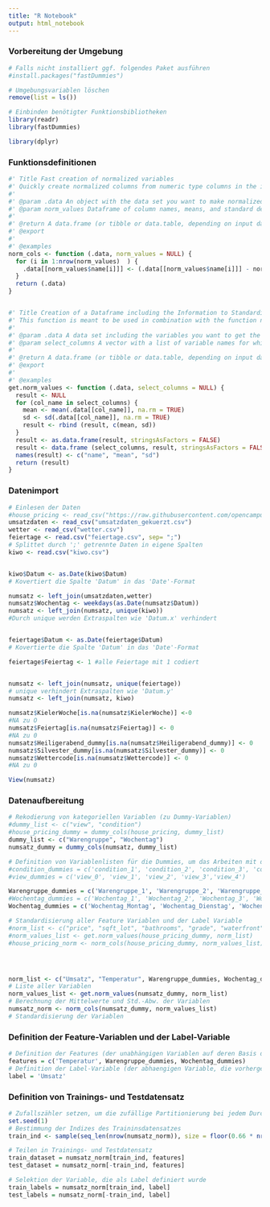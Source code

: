 ```yaml
---
title: "R Notebook"
output: html_notebook
---
```


###################################################
### Vorbereitung der Umgebung ####
```r
# Falls nicht installiert ggf. folgendes Paket ausführen
#install.packages("fastDummies")

# Umgebungsvariablen löschen
remove(list = ls())

# Einbinden benötigter Funktionsbibliotheken
library(readr)
library(fastDummies)

library(dplyr)
```
###################################################
### Funktionsdefinitionen ####
```r
#' Title Fast creation of normalized variables
#' Quickly create normalized columns from numeric type columns in the input data. This function is useful for statistical analysis when you want normalized columns rather than the actual columns.
#'
#' @param .data An object with the data set you want to make normalized columns from.
#' @param norm_values Dataframe of column names, means, and standard deviations that is used to create corresponding normalized variables from.
#'
#' @return A data.frame (or tibble or data.table, depending on input data type) with same number of rows an dcolumns as the inputted data, only with normalized columns for the variables indicated in the norm_values argument.
#' @export
#'
#' @examples
norm_cols <- function (.data, norm_values = NULL) {
  for (i in 1:nrow(norm_values)  ) {
    .data[[norm_values$name[i]]] <- (.data[[norm_values$name[i]]] - norm_values$mean[i]) / norm_values$sd[i]
  }
  return (.data)
}


#' Title Creation of a Dataframe including the Information to Standardize Variables
#' This function is meant to be used in combination with the function norm_cols
#'
#' @param .data A data set including the variables you want to get the means and standard deviations from.
#' @param select_columns A vector with a list of variable names for which you want to get the means and standard deviations from.
#'
#' @return A data.frame (or tibble or data.table, depending on input data type) including the names, means, and standard deviations of the variables included in the select_columns argument.
#' @export
#'
#' @examples
get.norm_values <- function (.data, select_columns = NULL) {
  result <- NULL
  for (col_name in select_columns) {
    mean <- mean(.data[[col_name]], na.rm = TRUE)
    sd <- sd(.data[[col_name]], na.rm = TRUE)
    result <- rbind (result, c(mean, sd))
  }
  result <- as.data.frame(result, stringsAsFactors = FALSE)
  result <- data.frame (select_columns, result, stringsAsFactors = FALSE)
  names(result) <- c("name", "mean", "sd")
  return (result)
}
```


###################################################
### Datenimport ####
```r
# Einlesen der Daten
#house_pricing <- read_csv("https://raw.githubusercontent.com/opencampus-sh/sose20-datascience/master/house_pricing_test.csv")
umsatzdaten <- read_csv("umsatzdaten_gekuerzt.csv")
wetter <- read_csv("wetter.csv")
feiertage <- read.csv("feiertage.csv", sep= ";")
# Splittet durch ';' getrennte Daten in eigene Spalten
kiwo <- read.csv("kiwo.csv")


kiwo$Datum <- as.Date(kiwo$Datum)
# Kovertiert die Spalte 'Datum' in das 'Date'-Format

numsatz <- left_join(umsatzdaten,wetter)
numsatz$Wochentag <- weekdays(as.Date(numsatz$Datum))
numsatz <- left_join(numsatz, unique(kiwo)) 
#Durch unique werden Extraspalten wie 'Datum.x' verhindert


feiertage$Datum <- as.Date(feiertage$Datum) 
# Kovertierte die Spalte 'Datum' in das 'Date'-Format

feiertage$Feiertag <- 1 #alle Feiertage mit 1 codiert


numsatz <- left_join(numsatz, unique(feiertage)) 
# unique verhindert Extraspalten wie 'Datum.y'
numsatz <- left_join(numsatz, kiwo)

numsatz$KielerWoche[is.na(numsatz$KielerWoche)] <-0 
#NA zu O
numsatz$Feiertag[is.na(numsatz$Feiertag)] <- 0 
#NA zu 0
numsatz$Heiligerabend_dummy[is.na(numsatz$Heiligerabend_dummy)] <- 0
numsatz$Silvester_dummy[is.na(numsatz$Silvester_dummy)] <- 0
numsatz$Wettercode[is.na(numsatz$Wettercode)] <- 0 
#NA zu 0

View(numsatz)
```
###################################################
### Datenaufbereitung ####
```r
# Rekodierung von kategoriellen Variablen (zu Dummy-Variablen)
#dummy_list <- c("view", "condition")
#house_pricing_dummy = dummy_cols(house_pricing, dummy_list)
dummy_list <- c("Warengruppe", "Wochentag")
numsatz_dummy = dummy_cols(numsatz, dummy_list)

# Definition von Variablenlisten für die Dummies, um das Arbeiten mit diesen zu erleichtern
#condition_dummies = c('condition_1', 'condition_2', 'condition_3', 'condition_4', 'condition_5')
#view_dummies = c('view_0', 'view_1', 'view_2', 'view_3','view_4')

Warengruppe_dummies = c('Warengruppe_1', 'Warengruppe_2', 'Warengruppe_3', 'Warengruppe_4', 'Warengruppe_5', 'Warengruppe_6')
#Wochentag_dummies = c('Wochentag_1', 'Wochentag_2', 'Wochentag_3', 'Wochentag_4', 'Wochentag_5', 'WWochentag_6', 'WWochentag_7')
Wochentag_dummies = c('Wochentag_Montag', 'Wochentag_Dienstag', 'Wochentag_Mittwoch', 'Wochentag_Donnerstag', 'Wochentag_Freitag', 'Wochentag_Samstag', 'Wochentag_Sonntag')

```
```r
# Standardisierung aller Feature Variablen und der Label Variable
#norm_list <- c("price", "sqft_lot", "bathrooms", "grade", "waterfront", view_dummies, condition_dummies) # Liste aller Variablen
#norm_values_list <- get.norm_values(house_pricing_dummy, norm_list)    # Berechnung der Mittelwerte und Std.-Abw. der Variablen
#house_pricing_norm <- norm_cols(house_pricing_dummy, norm_values_list) # Standardisierung der Variablen




norm_list <- c("Umsatz", "Temperatur", Warengruppe_dummies, Wochentag_dummies)
# Liste aller Variablen
norm_values_list <- get.norm_values(numsatz_dummy, norm_list)   
# Berechnung der Mittelwerte und Std.-Abw. der Variablen
numsatz_norm <- norm_cols(numsatz_dummy, norm_values_list) 
# Standardisierung der Variablen
```


###################################################
### Definition der Feature-Variablen und der Label-Variable ####
```r
# Definition der Features (der unabhängigen Variablen auf deren Basis die Vorhersagen erzeugt werden sollen)
features = c('Temperatur', Warengruppe_dummies, Wochentag_dummies)
# Definition der Label-Variable (der abhaengigen Variable, die vorhergesagt werden soll) sowie
label = 'Umsatz'
```

###################################################
### Definition von Trainings- und Testdatensatz ####
```r
# Zufallszähler setzen, um die zufällige Partitionierung bei jedem Durchlauf gleich zu halten
set.seed(1)
# Bestimmung der Indizes des Traininsdatensatzes
train_ind <- sample(seq_len(nrow(numsatz_norm)), size = floor(0.66 * nrow(numsatz_norm)))

# Teilen in Trainings- und Testdatensatz
train_dataset = numsatz_norm[train_ind, features]
test_dataset = numsatz_norm[-train_ind, features]

# Selektion der Variable, die als Label definiert wurde
train_labels = numsatz_norm[train_ind, label]
test_labels = numsatz_norm[-train_ind, label]
```








